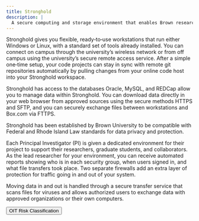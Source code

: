 ```yaml
---
title: Stronghold
description: |
  A secure computing and storage environment that enables Brown researchers to analyze sensitive data while complying with regulatory or contractual requirements.
---
```


<ContentSection title="Stronghold's Features">
Stronghold gives you flexible, ready‑to‑use workstations that run either Windows or Linux, with a standard set of tools
already installed. You can connect on campus through the university’s wireless network or from off campus using the
university’s secure remote access service. After a simple one‑time setup, your code projects can stay in sync with remote
git repositories automatically by pulling changes from your online code host into your Stronghold workspace.

Stronghold has access to the databases Oracle, MySQL, and REDCap allow you to manage data within Stronghold. You can
download data directly in your web browser from approved sources using the secure methods HTTPS and SFTP,
and you can securely exchange files between workstations and Box.com via FTTPS.

</ContentSection>

<ContentSection title="Data Risk Level 3 Computing">

Stronghold has been established by Brown University to be compatible with Federal and Rhode Island Law standards for data privacy and protection.

Each Principal Investigator (PI) is given a dedicated environment for their project to support their researchers,
graduate students, and collaborators. As the lead researcher for your environment, you can receive automated reports
showing who is in each security group, when users signed in, and what file transfers took place. Two separate firewalls
add an extra layer of protection for traffic going in and out of your system.

Moving data in and out is handled through a secure transfer service that scans files for viruses and allows authorized
users to exchange data with approved organizations or their own computers.

<Button size="md" href="https://it.brown.edu/computing-policies/risk-classifications">
    OIT Risk Classification
</Button>
</ContentSection>
